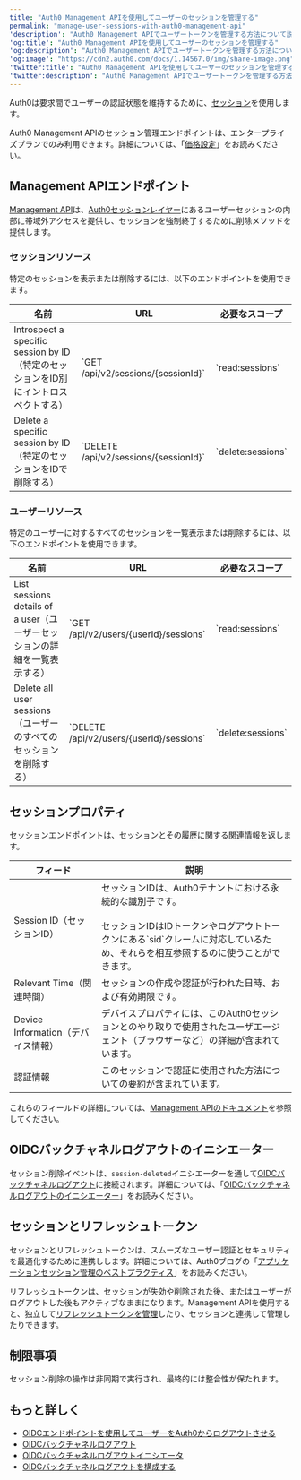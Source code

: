```yaml
---
title: "Auth0 Management APIを使用してユーザーのセッションを管理する"
permalink: "manage-user-sessions-with-auth0-management-api"
'description': "Auth0 Management APIでユーザートークンを管理する方法について説明します。"
'og:title': "Auth0 Management APIを使用してユーザーのセッションを管理する"
'og:description': "Auth0 Management APIでユーザートークンを管理する方法について説明します。"
'og:image': "https://cdn2.auth0.com/docs/1.14567.0/img/share-image.png"
'twitter:title': "Auth0 Management APIを使用してユーザーのセッションを管理する"
'twitter:description': "Auth0 Management APIでユーザートークンを管理する方法について説明します。"
---
```


Auth0は要求間でユーザーの認証状態を維持するために、[セッション](/docs/ja-jp/manage-users/sessions)を使用します。

<Callout icon="file-lines" color="#0EA5E9" iconType="regular">

Auth0 Management APIのセッション管理エンドポイントは、エンタープライズプランでのみ利用できます。詳細については、「[価格設定](https://auth0.com/pricing)」をお読みください。

</Callout>

## Management APIエンドポイント

[Management API](/docs/ja-jp/api/management/v2)は、[Auth0セッションレイヤー](/docs/ja-jp/manage-users/sessions/session-layers)にあるユーザーセッションの内部に帯域外アクセスを提供し、セッションを強制終了するために削除メソッドを提供します。

### セッションリソース

特定のセッションを表示または削除するには、以下のエンドポイントを使用できます。

<table class="table"><thead>
<tr>
<th><strong>名前</strong></th>
<th><strong>URL</strong></th>
<th><strong>必要なスコープ</strong></th>
</tr>
</thead>
<tbody>
<tr>
<td>Introspect a specific session by ID（特定のセッションをID別にイントロスペクトする）</td>
<td>`GET /api/v2/sessions/{sessionId}`</td>
<td>`read:sessions`</td>
</tr>
<tr>
<td>Delete a specific session by ID（特定のセッションをIDで削除する）</td>
<td>`DELETE /api/v2/sessions/{sessionId}`</td>
<td>`delete:sessions`</td>
</tr>
</tbody>
</table>

### ユーザーリソース

特定のユーザーに対するすべてのセッションを一覧表示または削除するには、以下のエンドポイントを使用できます。

<table class="table"><thead>
<tr>
<th><strong>名前</strong></th>
<th><strong>URL</strong></th>
<th><strong>必要なスコープ</strong></th>
</tr>
</thead>
<tbody>
<tr>
<td>List sessions details of a user（ユーザーセッションの詳細を一覧表示する）</td>
<td>`GET /api/v2/users/{userId}/sessions`</td>
<td>`read:sessions`</td>
</tr>
<tr>
<td>Delete all user sessions（ユーザーのすべてのセッションを削除する）</td>
<td>`DELETE /api/v2/users/{userId}/sessions`</td>
<td>`delete:sessions`</td>
</tr>
</tbody>
</table>

## セッションプロパティ

セッションエンドポイントは、セッションとその履歴に関する関連情報を返します。

<table class="table"><thead>
<tr>
<th><strong>フィード</strong></th>
<th><strong>説明</strong></th>
</tr>
</thead>
<tbody>
<tr>
<td>Session ID（セッションID）</td>
<td>セッションIDは、Auth0テナントにおける永続的な識別子です。<br/><br/>セッションIDはIDトークンやログアウトトークンにある`sid`クレームに対応しているため、それらを相互参照するのに使うことができます。</td>
</tr>
<tr>
<td>Relevant Time（関連時間）</td>
<td>セッションの作成や認証が行われた日時、および有効期限です。</td>
</tr>
<tr>
<td>Device Information（デバイス情報）</td>
<td>デバイスプロパティには、このAuth0セッションとのやり取りで使用されたユーザエージェント（ブラウザーなど）の詳細が含まれています。</td>
</tr>
<tr>
<td>認証情報</td>
<td>このセッションで認証に使用された方法についての要約が含まれています。</td>
</tr>
</tbody>
</table>

これらのフィールドの詳細については、[Management APIのドキュメント](/docs/ja-jp/api/management/v2)を参照してください。

## OIDCバックチャネルログアウトのイニシエーター

セッション削除イベントは、`session-deleted`イニシエーターを通して[OIDCバックチャネルログアウト](/docs/ja-jp/authenticate/login/logout/back-channel-logout)に接続されます。詳細については、「[OIDCバックチャネルログアウトのイニシエーター](/docs/ja-jp/authenticate/login/logout/back-channel-logout/oidc-back-channel-logout-initiators)」をお読みください。

## セッションとリフレッシュトークン

セッションとリフレッシュトークンは、スムーズなユーザー認証とセキュリティを最適化するために連携しします。詳細については、Auth0ブログの「[アプリケーションセッション管理のベストプラクティス](https://auth0.com/blog/application-session-management-best-practices)」をお読みください。

リフレッシュトークンは、セッションが失効や削除された後、またはユーザーがログアウトした後もアクティブなままになります。<Tooltip data-tooltip-id="react-containers-DefinitionTooltip-0" href="/docs/ja-jp/glossary?term=management-api" tip="Management API: 顧客が管理タスクを実行できるようにするための製品。" cta="用語集の表示">Management API</Tooltip>を使用すると、独立して[リフレッシュトークンを管理](/docs/ja-jp/secure/tokens/manage-refresh-tokens-with-auth0-management-api)したり、セッションと連携して管理したりできます。

## 制限事項

セッション削除の操作は非同期で実行され、最終的には整合性が保たれます。

## もっと詳しく

* [OIDCエンドポイントを使用してユーザーをAuth0からログアウトさせる](/docs/ja-jp/authenticate/login/logout/log-users-out-of-auth0)
* [OIDCバックチャネルログアウト](/docs/ja-jp/authenticate/login/logout/back-channel-logout)
* [OIDCバックチャネルログアウトイニシエータ](/docs/ja-jp/authenticate/login/logout/back-channel-logout/oidc-back-channel-logout-initiators)
* [OIDCバックチャネルログアウトを構成する](/docs/ja-jp/authenticate/login/logout/back-channel-logout/configure-back-channel-logout)